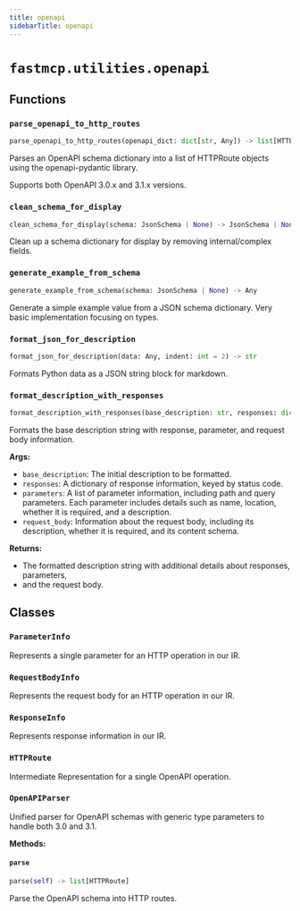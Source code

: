 ```yaml
---
title: openapi
sidebarTitle: openapi
---
```


# `fastmcp.utilities.openapi`

## Functions

### `parse_openapi_to_http_routes` <sup><a href="https://github.com/jlowin/fastmcp/blob/main/src/fastmcp/utilities/openapi.py#L112"><Icon icon="github" size="14" /></a></sup>

```python
parse_openapi_to_http_routes(openapi_dict: dict[str, Any]) -> list[HTTPRoute]
```


Parses an OpenAPI schema dictionary into a list of HTTPRoute objects
using the openapi-pydantic library.

Supports both OpenAPI 3.0.x and 3.1.x versions.


### `clean_schema_for_display` <sup><a href="https://github.com/jlowin/fastmcp/blob/main/src/fastmcp/utilities/openapi.py#L570"><Icon icon="github" size="14" /></a></sup>

```python
clean_schema_for_display(schema: JsonSchema | None) -> JsonSchema | None
```


Clean up a schema dictionary for display by removing internal/complex fields.


### `generate_example_from_schema` <sup><a href="https://github.com/jlowin/fastmcp/blob/main/src/fastmcp/utilities/openapi.py#L630"><Icon icon="github" size="14" /></a></sup>

```python
generate_example_from_schema(schema: JsonSchema | None) -> Any
```


Generate a simple example value from a JSON schema dictionary.
Very basic implementation focusing on types.


### `format_json_for_description` <sup><a href="https://github.com/jlowin/fastmcp/blob/main/src/fastmcp/utilities/openapi.py#L713"><Icon icon="github" size="14" /></a></sup>

```python
format_json_for_description(data: Any, indent: int = 2) -> str
```


Formats Python data as a JSON string block for markdown.


### `format_description_with_responses` <sup><a href="https://github.com/jlowin/fastmcp/blob/main/src/fastmcp/utilities/openapi.py#L722"><Icon icon="github" size="14" /></a></sup>

```python
format_description_with_responses(base_description: str, responses: dict[str, Any], parameters: list[ParameterInfo] | None = None, request_body: RequestBodyInfo | None = None) -> str
```


Formats the base description string with response, parameter, and request body information.

**Args:**
- `base_description`: The initial description to be formatted.
- `responses`: A dictionary of response information, keyed by status code.
- `parameters`: A list of parameter information,
including path and query parameters. Each parameter includes details such as name,
location, whether it is required, and a description.
- `request_body`: Information about the request body,
including its description, whether it is required, and its content schema.

**Returns:**
- The formatted description string with additional details about responses, parameters,
- and the request body.


## Classes

### `ParameterInfo` <sup><a href="https://github.com/jlowin/fastmcp/blob/main/src/fastmcp/utilities/openapi.py#L42"><Icon icon="github" size="14" /></a></sup>


Represents a single parameter for an HTTP operation in our IR.


### `RequestBodyInfo` <sup><a href="https://github.com/jlowin/fastmcp/blob/main/src/fastmcp/utilities/openapi.py#L52"><Icon icon="github" size="14" /></a></sup>


Represents the request body for an HTTP operation in our IR.


### `ResponseInfo` <sup><a href="https://github.com/jlowin/fastmcp/blob/main/src/fastmcp/utilities/openapi.py#L62"><Icon icon="github" size="14" /></a></sup>


Represents response information in our IR.


### `HTTPRoute` <sup><a href="https://github.com/jlowin/fastmcp/blob/main/src/fastmcp/utilities/openapi.py#L70"><Icon icon="github" size="14" /></a></sup>


Intermediate Representation for a single OpenAPI operation.


### `OpenAPIParser` <sup><a href="https://github.com/jlowin/fastmcp/blob/main/src/fastmcp/utilities/openapi.py#L164"><Icon icon="github" size="14" /></a></sup>


Unified parser for OpenAPI schemas with generic type parameters to handle both 3.0 and 3.1.


**Methods:**

#### `parse` <sup><a href="https://github.com/jlowin/fastmcp/blob/main/src/fastmcp/utilities/openapi.py#L469"><Icon icon="github" size="14" /></a></sup>

```python
parse(self) -> list[HTTPRoute]
```

Parse the OpenAPI schema into HTTP routes.


